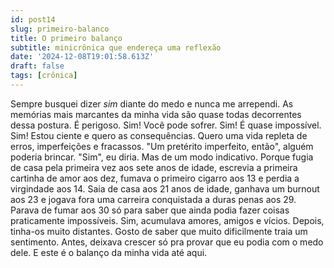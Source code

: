 ```yaml
---
id: post14
slug: primeiro-balanco
title: O primeiro balanço
subtitle: minicrônica que endereça uma reflexão
date: '2024-12-08T19:01:58.613Z'
draft: false
tags: [crônica]
---
```

Sempre busquei dizer _sim_ diante do medo e nunca me arrependi.
As memórias mais marcantes da minha vida são quase todas decorrentes
dessa postura. É perigoso. Sim! Você pode sofrer. Sim!
É quase impossível. Sim! Estou ciente e quero as consequências.
Quero uma vida repleta de erros, imperfeições e fracassos. 
"Um pretérito imperfeito, então", alguém poderia brincar.
"Sim", eu diria. Mas de um modo indicativo. Porque 
fugia de casa pela primeira vez aos sete anos de idade, 
escrevia a primeira cartinha de amor aos dez,
fumava o primeiro cigarro aos 13 e perdia a virgindade aos 14.
Saia de casa aos 21 anos de idade, ganhava um burnout aos 23 e jogava fora uma
carreira conquistada a duras penas aos 29. Parava de fumar aos 30 só
para saber que ainda podia fazer coisas praticamente impossíveis.
Sim, acumulava amores, amigos e vícios. Depois, tinha-os muito distantes.
Gosto de saber que muito dificilmente traia um sentimento.
Antes, deixava crescer só pra provar que 
eu podia com o medo dele. E este é o balanço da minha vida até aqui.